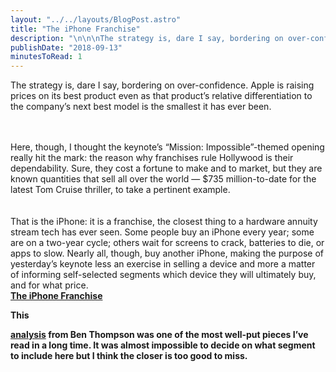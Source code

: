 ```yaml
---
layout: "../../layouts/BlogPost.astro"
title: "The iPhone Franchise"
description: "\n\n\nThe strategy is, dare I say, bordering on over-confidence. Apple is raising prices on its best product even as that product’s relative differentiation to the company’s next best model is the smallest it has ever been.\n\nHere, though, I thought the keynote’s “Mission: Impossible”-themed opening really hit the mark: the reason why franchises rule Hollywood is their dependability. Sure, they cost a fortune to make and to market, but they are known quantities that sell all over the world — $735 mi"
publishDate: "2018-09-13"
minutesToRead: 1
---
```


<div class="blockquote">
</div>
<div>
<p>The strategy is, dare I say, bordering on over-confidence. Apple is raising prices on its best product even as that product’s relative differentiation to the company’s next best model is the smallest it has ever been. </p>
<br>
<br>Here, though, I thought the keynote’s “Mission: Impossible”-themed opening really hit the mark: the reason why franchises rule Hollywood is their dependability. Sure, they cost a fortune to make and to market, but they are known quantities that sell all over the world — $735 million-to-date for the latest Tom Cruise thriller, to take a pertinent example. </br>
<br>
<br>That is the iPhone: it is a franchise, the closest thing to a hardware annuity stream tech has ever seen. Some people buy an iPhone every year; some are on a two-year cycle; others wait for screens to crack, batteries to die, or apps to slow. Nearly all, though, buy another iPhone, making the purpose of yesterday’s keynote less an exercise in selling a device and more a matter of informing self-selected segments which device they will ultimately buy, and for what price. </br>
<strong>
<a href="https://stratechery.com/2018/the-iphone-franchise/?ref="antonsten".com">The iPhone Franchise </a>
</div>
<p>This </p>
<a href="https://stratechery.com/2018/the-iphone-franchise/?ref="antonsten".com">analysis</a>
 from Ben Thompson was one of the most well-put pieces I’ve read in a long time. It was almost impossible to decide on what segment to include here but I think the closer is too good to miss.</p>
